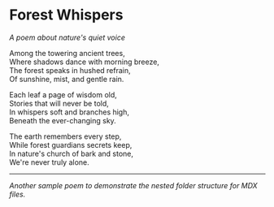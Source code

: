 # Forest Whispers

_A poem about nature's quiet voice_

Among the towering ancient trees,  
Where shadows dance with morning breeze,  
The forest speaks in hushed refrain,  
Of sunshine, mist, and gentle rain.

Each leaf a page of wisdom old,  
Stories that will never be told,  
In whispers soft and branches high,  
Beneath the ever-changing sky.

The earth remembers every step,  
While forest guardians secrets keep,  
In nature's church of bark and stone,  
We're never truly alone.

---

_Another sample poem to demonstrate the nested folder structure for MDX files._
